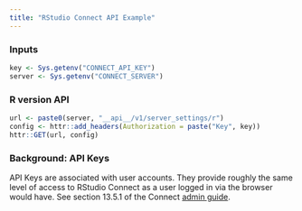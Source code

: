 ```yaml
---
title: "RStudio Connect API Example"
---
```


### Inputs

```r
key <- Sys.getenv("CONNECT_API_KEY")
server <- Sys.getenv("CONNECT_SERVER")
```

### R version API

```r
url <- paste0(server, "__api__/v1/server_settings/r")
config <- httr::add_headers(Authorization = paste("Key", key))
httr::GET(url, config)
```

### Background: API Keys

API Keys are associated with user accounts. They provide roughly the same level of access to RStudio Connect as a user logged in via the browser would have. See section 13.5.1 of the Connect [admin guide](https://docs.rstudio.com/connect/admin/content-management.html#how-this-works-1).
